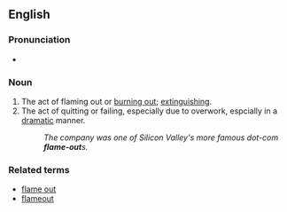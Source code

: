 {{rfc|Related terms as level 2 header}}
==English==

===Pronunciation===
*{{audio|en-us-flameout.ogg|Audio (US)}}

===Noun===
{{en-noun}}

# The act of flaming out or [[burn out|burning out]]; [[extinguish]]ing.
# The act of quitting or failing, especially due to overwork, espcially in a [[dramatic]] manner.
#:''The company was one of Silicon Valley's more famous dot-com '''flame-out'''s.''

===Related terms===
* [[flame out]]
* [[flameout]]